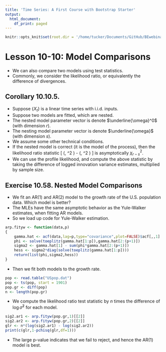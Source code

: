 ```yaml
---
title: 'Time Series: A First Course with Bootstrap Starter'
output:
  html_document:
    df_print: paged
---
```


```r
knitr::opts_knit$set(root.dir = '/home/tucker/Documents/GitHub/BEwebinar/Data')
```

# Lesson 10-10: Model Comparisons

- We can also compare two models using test statistics.
- Commonly, we consider the likelihood ratio, or equivalently the difference of divergences.

## Corollary 10.10.5.

- Suppose $\{ X_t \}$ is a linear time series with i.i.d. inputs.
- Suppose two models are fitted, which are nested.
- The nested model parameter vector is denote $\underline{\omega}^0$ (with dimension $r$).
- The nesting model parameter vector is denote $\underline{\omega}$ (with dimension $s$).
- We assume some other technical conditions. 
- If the nested model is correct (it is the model of the process), then the likelihood ratio statistic
\[
 \mathcal{L} (\widehat{\underline{\omega}^0}, \widehat{\sigma}^2 ) -  \mathcal{L} (\widehat{\underline{\omega}}, \widehat{\sigma}^2 )
\]
is asymptotically $\chi^2_{r-s}$.
- We can use the profile likelihood, and compute the above statistic by taking the difference
of logged innovation variance estimates, multiplied by sample size.

## Exercise 10.58. Nested Model Comparisons

- We fit an AR(1) and AR(2) model to the growth rate of the U.S. population data. Which model is better?
- The MLEs have the same asymptotic behavior as the Yule-Walker estimates, when
fitting AR models.
- So we load up code for Yule-Walker estimation.

```r
arp.fityw <- function(data,p)
{
	gamma.hat <- acf(data,lag=p,type="covariance",plot=FALSE)$acf[,,1]
	phi <- solve(toeplitz(gamma.hat[1:p]),gamma.hat[2:(p+1)])
	sigma2 <- gamma.hat[1] - sum(phi*gamma.hat[2:(p+1)])
	hess <- sigma2*diag(solve(toeplitz(gamma.hat[1:p])))
	return(list(phi,sigma2,hess))
}
```

- Then we fit both models to the growth rate.

```r
pop <- read.table("USpop.dat")
pop <- ts(pop, start = 1901)
pop.gr <- diff(pop)
n <- length(pop.gr)
```

- We compute the likelihood ratio test statistic by $n$ times the difference of
$\log \widehat{\sigma}^2$ for each model.

```r
sig2.ar1 <- arp.fityw(pop.gr,1)[[2]]
sig2.ar2 <- arp.fityw(pop.gr,2)[[2]]
glr <- n*(log(sig2.ar1) - log(sig2.ar2))
print(c(glr,1-pchisq(glr,df=1)))
```

- The large p-value indicates that we fail to reject, and hence the AR(1) model is best.
